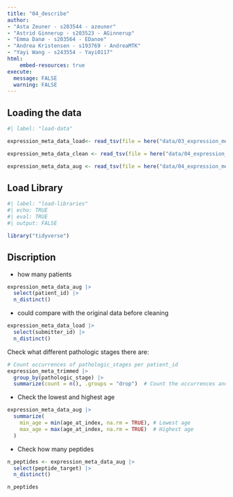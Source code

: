 ```yaml
---
title: "04_describe"
author:
- "Asta Zeuner - s203544 - azeuner"
- "Astrid Ginnerup - s203523 - AGinnerup"
- "Emma Danø - s203564 - EDanoe"
- "Andrea Kristensen - s193769 - AndreaMTK"
- "Yayi Wang - s243554 - Yayi0117"
html: 
    embed-resources: true
execute: 
  message: FALSE
  warning: FALSE
---
```


## Loading the data

```r
#| label: "load-data" 

expression_meta_data_load<- read_tsv(file = here("data/03_expression_meta_data_load.tsv.gz"))

expression_meta_data_clean <- read_tsv(file = here("data/04_expression_meta_data_clean.tsv.gz"))

expression_meta_data_aug <- read_tsv(file = here("data/04_expression_meta_data_aug.tsv.gz"))


```

## Load Library

```r
#| label: "load-libraries" 
#| echo: TRUE
#| eval: TRUE 
#| output: FALSE  

library("tidyverse")

```

## Discription

-   how many patients

```r
expression_meta_data_aug |>
  select(patient_id) |>
  n_distinct()
```

-   could compare with the original data before cleaning

```r
expression_meta_data_load |>
  select(submitter_id) |>
  n_distinct()

```

Check what different pathologic stages there are:

```r
# Count occurrences of pathologic_stages per patient_id
expression_meta_trimmed |> 
  group_by(pathologic_stage) |> 
  summarize(count = n(), .groups = "drop")  # Count the occurrences and ungroup
```

-   Check the lowest and highest age

```r
expression_meta_data_aug |> 
  summarize(
    min_age = min(age_at_index, na.rm = TRUE), # Lowest age
    max_age = max(age_at_index, na.rm = TRUE)  # Highest age
  )
```

-   Check how many peptides

```r
n_peptides <- expression_meta_data_aug |>
  select(peptide_target) |>
  n_distinct()

n_peptides
```
